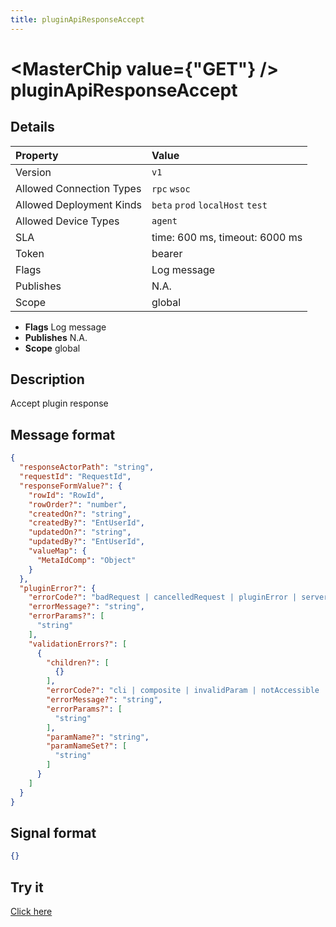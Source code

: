 ```yaml
---
title: pluginApiResponseAccept
---
```



# <MasterChip value={"GET"} /> pluginApiResponseAccept

## Details

| Property | Value | 
| :--- | :--- | 
| Version | `v1` |
| Allowed Connection Types | `rpc` `wsoc`  |
| Allowed Deployment Kinds | `beta` `prod` `localHost` `test`  |
| Allowed Device Types | `agent`  |
| SLA | time: 600 ms, timeout: 6000 ms |
| Token | bearer |
| Flags | Log message |
| Publishes | N.A. |
| Scope | global |


- **Flags** Log message
- **Publishes** N.A.
- **Scope** global


## Description

Accept plugin response

## Message format

```json
{
  "responseActorPath": "string",
  "requestId": "RequestId",
  "responseFormValue?": {
    "rowId": "RowId",
    "rowOrder?": "number",
    "createdOn?": "string",
    "createdBy?": "EntUserId",
    "updatedOn?": "string",
    "updatedBy?": "EntUserId",
    "valueMap": {
      "MetaIdComp": "Object"
    }
  },
  "pluginError?": {
    "errorCode?": "badRequest | cancelledRequest | pluginError | serverError | automationError | duplicateTab | serviceUnavailable | unauthorizedRefreshToken | unauthorizedBearerToken | upgradeForce | upgradeSuggest | validationError | networkError",
    "errorMessage?": "string",
    "errorParams?": [
      "string"
    ],
    "validationErrors?": [
      {
        "children?": [
          {}
        ],
        "errorCode?": "cli | composite | invalidParam | notAccessible | notChanged | notFound | ruleViolation",
        "errorMessage?": "string",
        "errorParams?": [
          "string"
        ],
        "paramName?": "string",
        "paramNameSet?": [
          "string"
        ]
      }
    ]
  }
}
```

## Signal format

```json
{}
```

## Try it

[Click here](https://web.neome.ai/api?path=ent_agent_pluginApiResponseAccept)

